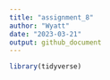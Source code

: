 ```yaml
---
title: "assignment_8"
author: "Wyatt"
date: "2023-03-21"
output: github_document
---
```

``` r
library(tidyverse)
```

